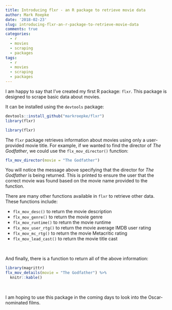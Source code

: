 ---
title: Introducing flxr - an R package to retrieve movie data
author: Mark Roepke
date: '2018-02-23'
slug: introducing-flxr-an-r-package-to-retrieve-movie-data
comments: true
categories:
  - r
  - movies
  - scraping
  - packages
tags:
  - r
  - movies
  - scraping
  - packages
---

I am happy to say that I've created my first R package: `flxr`. This package is designed to scrape basic data about movies.

It can be installed using the `devtools` package:

```{r eval = FALSE}
devtools::install_github("markroepke/flxr")
library(flxr)
```

```{r echo = FALSE}
library(flxr)
```

The `flxr` package retrieves information about movies using only a user-provided movie title. For example, if we wanted to find the director of _The Godfather_, we could use the `flx_mov_director()` function:

```{r}
flx_mov_director(movie = "The Godfather")
```

You will notice the message above specifying that the director for _The Godfather_ is being returned. This is printed to ensure the user that the correct movie was found based on the movie name provided to the function.

There are many other functions available in `flxr` to retrieve other data. These functions include:

* `flx_mov_desc()` to return the movie description
* `flx_mov_genre()` to return the movie genre
* `flx_mov_runtime()` to return the movie runtime
* `flx_mov_user_rtg()` to return the movie average IMDB user rating
* `flx_mov_mc_rtg()` to return the movie Metacritic rating
* `flx_mov_lead_cast()` to return the movie title cast

<br>

And finally, there is a function to return all of the above information:

```{r}
library(magrittr)
flx_mov_details(movie = "The Godfather") %>%
  knitr::kable()
```

<br>

I am hoping to use this package in the coming days to look into the Oscar-nominated films.